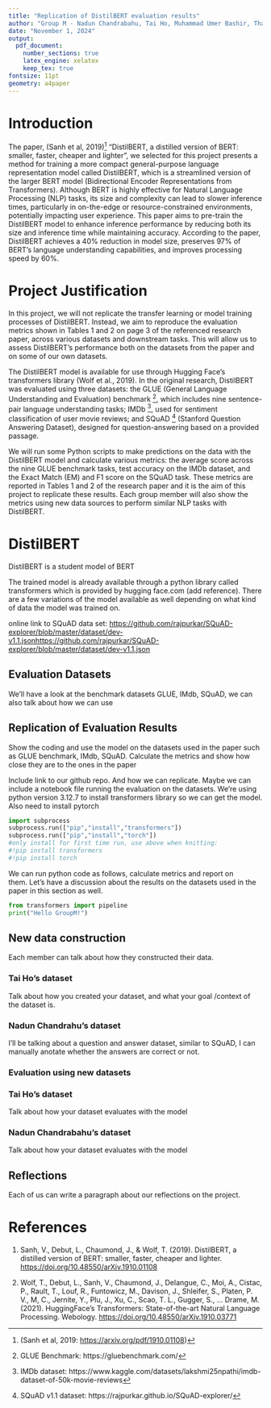```yaml
---
title: "Replication of DistilBERT evaluation results"
author: "Group M - Nadun Chandrabahu, Tai Ho, Muhammad Umer Bashir, Thanushreyas"
date: "November 1, 2024"
output: 
  pdf_document:
    number_sections: true
    latex_engine: xelatex 
    keep_tex: true 
fontsize: 11pt
geometry: a4paper 
---
```


# Introduction



The paper, (Sanh et al, 2019)[^1] "DistilBERT, a distilled version of BERT: smaller, faster, cheaper and lighter", we selected for this project presents a method for training a more compact general-purpose language representation model called DistilBERT, which is a streamlined version of the larger BERT model (Bidirectional Encoder Representations from Transformers). Although BERT is highly effective for Natural Language Processing (NLP) tasks, its size and complexity can lead to slower inference times, particularly in on-the-edge or resource-constrained environments, potentially impacting user experience. This paper aims to pre-train the DistilBERT model to enhance inference performance by reducing both its size and inference time while maintaining accuracy. According to the paper, DistilBERT achieves a 40% reduction in model size, preserves 97% of BERT's language understanding capabilities, and improves processing speed by 60%.

[^1]: (Sanh et al, 2019: <https://arxiv.org/pdf/1910.01108>)
[^2]: GLUE Benchmark: https://gluebenchmark.com/
[^3]: IMDb dataset: https://www.kaggle.com/datasets/lakshmi25npathi/imdb-dataset-of-50k-movie-reviews
[^4]: SQuAD v1.1 dataset: https://rajpurkar.github.io/SQuAD-explorer/

# Project Justification

In this project, we will not replicate the transfer learning or model training processes of DistilBERT. Instead, we aim to reproduce the evaluation metrics shown in Tables 1 and 2 on page 3 of the referenced research paper, across various datasets and downstream tasks. This will allow us to assess DistilBERT's performance both on the datasets from the paper and on some of our own datasets.

The DistilBERT model is available for use through Hugging Face's transformers library (Wolf et al., 2019). In the original research, DistilBERT was evaluated using three datasets: the GLUE (General Language Understanding and Evaluation) benchmark [^2], which includes nine sentence-pair language understanding tasks; IMDb [^3], used for sentiment classification of user movie reviews; and SQuAD [^4] (Stanford Question Answering Dataset), designed for question-answering based on a provided passage.

We will run some Python scripts to make predictions on the data with the DistilBERT model and calculate various metrics: the average score across the nine GLUE benchmark tasks, test accuracy on the IMDb dataset, and the Exact Match (EM) and F1 score on the SQuAD task. These metrics are reported in Tables 1 and 2 of the research paper and it is the aim of this project to replicate these results. Each group member will also show the metrics using new data sources to perform similar NLP tasks with DistilBERT.

# DistilBERT

DistilBERT is a student model of BERT

The trained model is already available through a python library called transformers which is provided by hugging face.com (add reference). There are a few variations of the model available as well depending on what kind of data the model was trained on.

online link to SQuAD data set: [https://github.com/rajpurkar/SQuAD-explorer/blob/master/dataset/dev-v1.1.jsonhttps://github.com/rajpurkar/SQuAD-explorer/blob/master/dataset/dev-v1.1.json](https://github.com/rajpurkar/SQuAD-explorer/blob/master/dataset/dev-v1.1.json){.uri}

## Evaluation Datasets

We'll have a look at the benchmark datasets GLUE, IMdb, SQuAD, we can also talk about how we can use

## Replication of Evaluation Results

Show the coding and use the model on the datasets used in the paper such as GLUE benchmark, IMdb, SQuAD. Calculate the metrics and show how close they are to the ones in the paper

Include link to our github repo. And how we can replicate. Maybe we can include a notebook file running the evaluation on the datasets. We're using python version 3.12.7 to install transformers library so we can get the model. Also need to install pytorch

```python
import subprocess
subprocess.run(["pip","install","transformers"])
subprocess.run(["pip","install","torch"])
#only install for first time run, use above when knitting:
#!pip install transformers
#!pip install torch
```

We can run python code as follows, calculate metrics and report on them. Let's have a discussion about the results on the datasets used in the paper in this section as well.

```python
from transformers import pipeline
print("Hello GroupM!")
```

## New data construction

Each member can talk about how they constructed their data.

### Tai Ho's dataset

Talk about how you created your dataset, and what your goal /context of the dataset is.

### Nadun Chandrahu's dataset

I'll be talking about a question and answer dataset, similar to SQuAD, I can manually anotate whether the answers are correct or not.

### Evaluation using new datasets

### Tai Ho's dataset

Talk about how your dataset evaluates with the model

### Nadun Chandrabahu's dataset

Talk about how your dataset evaluates with the model

## Reflections

Each of us can write a paragraph about our reflections on the project.

# References

1.  Sanh, V., Debut, L., Chaumond, J., & Wolf, T. (2019). DistilBERT, a distilled version of BERT: smaller, faster, cheaper and lighter. <https://doi.org/10.48550/arXiv.1910.01108>

2.  Wolf, T., Debut, L., Sanh, V., Chaumond, J., Delangue, C., Moi, A., Cistac, P., Rault, T., Louf, R., Funtowicz, M., Davison, J., Shleifer, S., Platen, P. V., M, C., Jernite, Y., Plu, J., Xu, C., Scao, T. L., Gugger, S., … Drame, M. (2021). HuggingFace's Transformers: State-of-the-art Natural Language Processing. Webology. <https://doi.org/10.48550/arXiv.1910.03771>
